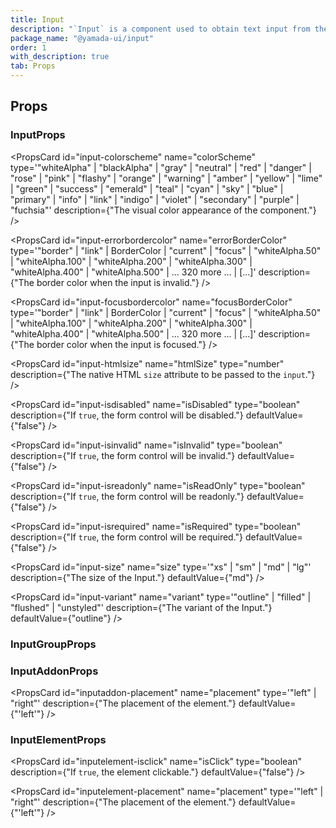 ```yaml
---
title: Input
description: "`Input` is a component used to obtain text input from the user."
package_name: "@yamada-ui/input"
order: 1
with_description: true
tab: Props
---
```


## Props

### InputProps

<PropsCard id="input-_accept" name="_accept" type="CSSUIObject" />

<PropsCard id="input-_active" name="_active" type="CSSUIObject" />

<PropsCard id="input-_after" name="_after" type="CSSUIObject" />

<PropsCard id="input-_anylink" name="_anyLink" type="CSSUIObject" />

<PropsCard id="input-_autofill" name="_autofill" type="CSSUIObject" />

<PropsCard id="input-_backdrop" name="_backdrop" type="CSSUIObject" />

<PropsCard id="input-_before" name="_before" type="CSSUIObject" />

<PropsCard id="input-_between" name="_between" type="CSSUIObject" />

<PropsCard id="input-_blank" name="_blank" type="CSSUIObject" />

<PropsCard id="input-_checked" name="_checked" type="CSSUIObject" />

<PropsCard id="input-_cue" name="_cue" type="CSSUIObject" />

<PropsCard id="input-_cueregion" name="_cueRegion" type="CSSUIObject" />

<PropsCard id="input-_dark" name="_dark" type="CSSUIObject" />

<PropsCard id="input-_default" name="_default" type="CSSUIObject" />

<PropsCard id="input-_disabled" name="_disabled" type="CSSUIObject" />

<PropsCard id="input-_empty" name="_empty" type="CSSUIObject" />

<PropsCard id="input-_enabled" name="_enabled" type="CSSUIObject" />

<PropsCard id="input-_end" name="_end" type="CSSUIObject" />

<PropsCard id="input-_even" name="_even" type="CSSUIObject" />

<PropsCard id="input-_expanded" name="_expanded" type="CSSUIObject" />

<PropsCard id="input-_fileselector" name="_fileSelector" type="CSSUIObject" />

<PropsCard id="input-_filled" name="_filled" type="CSSUIObject" />

<PropsCard id="input-_first" name="_first" type="CSSUIObject" />

<PropsCard id="input-_firstletter" name="_firstLetter" type="CSSUIObject" />

<PropsCard id="input-_firstline" name="_firstLine" type="CSSUIObject" />

<PropsCard id="input-_focus" name="_focus" type="CSSUIObject" />

<PropsCard id="input-_focusvisible" name="_focusVisible" type="CSSUIObject" />

<PropsCard id="input-_focuswithin" name="_focusWithin" type="CSSUIObject" />

<PropsCard id="input-_fullscreen" name="_fullScreen" type="CSSUIObject" />

<PropsCard id="input-_grabbed" name="_grabbed" type="CSSUIObject" />

<PropsCard id="input-_groupaccept" name="_groupAccept" type="CSSUIObject" />

<PropsCard id="input-_groupactive" name="_groupActive" type="CSSUIObject" />

<PropsCard id="input-_groupblank" name="_groupBlank" type="CSSUIObject" />

<PropsCard id="input-_groupchecked" name="_groupChecked" type="CSSUIObject" />

<PropsCard id="input-_groupdisabled" name="_groupDisabled" type="CSSUIObject" />

<PropsCard id="input-_groupenabled" name="_groupEnabled" type="CSSUIObject" />

<PropsCard id="input-_groupexpanded" name="_groupExpanded" type="CSSUIObject" />

<PropsCard id="input-_groupfocus" name="_groupFocus" type="CSSUIObject" />

<PropsCard
  id="input-_groupfocusvisible"
  name="_groupFocusVisible"
  type="CSSUIObject"
/>

<PropsCard
  id="input-_groupfocuswithin"
  name="_groupFocusWithin"
  type="CSSUIObject"
/>

<PropsCard id="input-_groupgrabbed" name="_groupGrabbed" type="CSSUIObject" />

<PropsCard
  id="input-_grouphorizontal"
  name="_groupHorizontal"
  type="CSSUIObject"
/>

<PropsCard id="input-_grouphover" name="_groupHover" type="CSSUIObject" />

<PropsCard id="input-_groupidle" name="_groupIdle" type="CSSUIObject" />

<PropsCard id="input-_groupinvalid" name="_groupInvalid" type="CSSUIObject" />

<PropsCard id="input-_grouploaded" name="_groupLoaded" type="CSSUIObject" />

<PropsCard id="input-_grouploading" name="_groupLoading" type="CSSUIObject" />

<PropsCard id="input-_groupoptional" name="_groupOptional" type="CSSUIObject" />

<PropsCard
  id="input-_groupplaceholdershown"
  name="_groupPlaceholderShown"
  type="CSSUIObject"
/>

<PropsCard id="input-_grouppressed" name="_groupPressed" type="CSSUIObject" />

<PropsCard id="input-_groupreadonly" name="_groupReadOnly" type="CSSUIObject" />

<PropsCard
  id="input-_groupreadwrite"
  name="_groupReadWrite"
  type="CSSUIObject"
/>

<PropsCard id="input-_groupreject" name="_groupReject" type="CSSUIObject" />

<PropsCard id="input-_grouprequired" name="_groupRequired" type="CSSUIObject" />

<PropsCard id="input-_groupselected" name="_groupSelected" type="CSSUIObject" />

<PropsCard
  id="input-_groupuserinvalid"
  name="_groupUserInvalid"
  type="CSSUIObject"
/>

<PropsCard id="input-_groupvalid" name="_groupValid" type="CSSUIObject" />

<PropsCard id="input-_groupvertical" name="_groupVertical" type="CSSUIObject" />

<PropsCard id="input-_hidden" name="_hidden" type="CSSUIObject" />

<PropsCard id="input-_holiday" name="_holiday" type="CSSUIObject" />

<PropsCard id="input-_horizontal" name="_horizontal" type="CSSUIObject" />

<PropsCard id="input-_hover" name="_hover" type="CSSUIObject" />

<PropsCard id="input-_idle" name="_idle" type="CSSUIObject" />

<PropsCard id="input-_indeterminate" name="_indeterminate" type="CSSUIObject" />

<PropsCard id="input-_inrange" name="_inRange" type="CSSUIObject" />

<PropsCard id="input-_invalid" name="_invalid" type="CSSUIObject" />

<PropsCard id="input-_last" name="_last" type="CSSUIObject" />

<PropsCard id="input-_light" name="_light" type="CSSUIObject" />

<PropsCard id="input-_link" name="_link" type="CSSUIObject" />

<PropsCard id="input-_loaded" name="_loaded" type="CSSUIObject" />

<PropsCard id="input-_loading" name="_loading" type="CSSUIObject" />

<PropsCard id="input-_marker" name="_marker" type="CSSUIObject" />

<PropsCard id="input-_mediadark" name="_mediaDark" type="CSSUIObject" />

<PropsCard id="input-_medialight" name="_mediaLight" type="CSSUIObject" />

<PropsCard
  id="input-_mediareducemotion"
  name="_mediaReduceMotion"
  type="CSSUIObject"
/>

<PropsCard id="input-_modal" name="_modal" type="CSSUIObject" />

<PropsCard id="input-_nativeactive" name="_nativeActive" type="CSSUIObject" />

<PropsCard id="input-_nativechecked" name="_nativeChecked" type="CSSUIObject" />

<PropsCard
  id="input-_nativedisabled"
  name="_nativeDisabled"
  type="CSSUIObject"
/>

<PropsCard id="input-_nativefocus" name="_nativeFocus" type="CSSUIObject" />

<PropsCard
  id="input-_nativefocusvisible"
  name="_nativeFocusVisible"
  type="CSSUIObject"
/>

<PropsCard
  id="input-_nativefocuswithin"
  name="_nativeFocusWithin"
  type="CSSUIObject"
/>

<PropsCard id="input-_nativehidden" name="_nativeHidden" type="CSSUIObject" />

<PropsCard id="input-_nativehover" name="_nativeHover" type="CSSUIObject" />

<PropsCard
  id="input-_nativereadonly"
  name="_nativeReadOnly"
  type="CSSUIObject"
/>

<PropsCard id="input-_nativetarget" name="_nativeTarget" type="CSSUIObject" />

<PropsCard id="input-_nativevalid" name="_nativeValid" type="CSSUIObject" />

<PropsCard id="input-_notfirst" name="_notFirst" type="CSSUIObject" />

<PropsCard id="input-_notlast" name="_notLast" type="CSSUIObject" />

<PropsCard id="input-_nottarget" name="_notTarget" type="CSSUIObject" />

<PropsCard id="input-_odd" name="_odd" type="CSSUIObject" />

<PropsCard id="input-_only" name="_only" type="CSSUIObject" />

<PropsCard id="input-_optional" name="_optional" type="CSSUIObject" />

<PropsCard id="input-_outrange" name="_outRange" type="CSSUIObject" />

<PropsCard id="input-_outside" name="_outside" type="CSSUIObject" />

<PropsCard id="input-_paused" name="_paused" type="CSSUIObject" />

<PropsCard id="input-_peeraccept" name="_peerAccept" type="CSSUIObject" />

<PropsCard id="input-_peeractive" name="_peerActive" type="CSSUIObject" />

<PropsCard id="input-_peerblank" name="_peerBlank" type="CSSUIObject" />

<PropsCard id="input-_peerchecked" name="_peerChecked" type="CSSUIObject" />

<PropsCard id="input-_peerdisabled" name="_peerDisabled" type="CSSUIObject" />

<PropsCard id="input-_peerenabled" name="_peerEnabled" type="CSSUIObject" />

<PropsCard id="input-_peerexpanded" name="_peerExpanded" type="CSSUIObject" />

<PropsCard id="input-_peerfocus" name="_peerFocus" type="CSSUIObject" />

<PropsCard
  id="input-_peerfocusvisible"
  name="_peerFocusVisible"
  type="CSSUIObject"
/>

<PropsCard
  id="input-_peerfocuswithin"
  name="_peerFocusWithin"
  type="CSSUIObject"
/>

<PropsCard id="input-_peergrabbed" name="_peerGrabbed" type="CSSUIObject" />

<PropsCard
  id="input-_peerhorizontal"
  name="_peerHorizontal"
  type="CSSUIObject"
/>

<PropsCard id="input-_peerhover" name="_peerHover" type="CSSUIObject" />

<PropsCard id="input-_peeridle" name="_peerIdle" type="CSSUIObject" />

<PropsCard id="input-_peerinvalid" name="_peerInvalid" type="CSSUIObject" />

<PropsCard id="input-_peerloaded" name="_peerLoaded" type="CSSUIObject" />

<PropsCard id="input-_peerloading" name="_peerLoading" type="CSSUIObject" />

<PropsCard id="input-_peeroptional" name="_peerOptional" type="CSSUIObject" />

<PropsCard
  id="input-_peerplaceholdershown"
  name="_peerPlaceholderShown"
  type="CSSUIObject"
/>

<PropsCard id="input-_peerpressed" name="_peerPressed" type="CSSUIObject" />

<PropsCard id="input-_peerreadonly" name="_peerReadOnly" type="CSSUIObject" />

<PropsCard id="input-_peerreadwrite" name="_peerReadWrite" type="CSSUIObject" />

<PropsCard id="input-_peerreject" name="_peerReject" type="CSSUIObject" />

<PropsCard id="input-_peerrequired" name="_peerRequired" type="CSSUIObject" />

<PropsCard id="input-_peerselected" name="_peerSelected" type="CSSUIObject" />

<PropsCard
  id="input-_peeruserinvalid"
  name="_peerUserInvalid"
  type="CSSUIObject"
/>

<PropsCard id="input-_peervalid" name="_peerValid" type="CSSUIObject" />

<PropsCard id="input-_peervertical" name="_peerVertical" type="CSSUIObject" />

<PropsCard id="input-_picture" name="_picture" type="CSSUIObject" />

<PropsCard id="input-_placeholder" name="_placeholder" type="CSSUIObject" />

<PropsCard
  id="input-_placeholdershown"
  name="_placeholderShown"
  type="CSSUIObject"
/>

<PropsCard id="input-_playing" name="_playing" type="CSSUIObject" />

<PropsCard id="input-_pressed" name="_pressed" type="CSSUIObject" />

<PropsCard id="input-_print" name="_print" type="CSSUIObject" />

<PropsCard id="input-_readonly" name="_readOnly" type="CSSUIObject" />

<PropsCard id="input-_readwrite" name="_readWrite" type="CSSUIObject" />

<PropsCard id="input-_reject" name="_reject" type="CSSUIObject" />

<PropsCard id="input-_required" name="_required" type="CSSUIObject" />

<PropsCard id="input-_ripple" name="_ripple" type="CSSUIObject" />

<PropsCard id="input-_scrollbar" name="_scrollbar" type="CSSUIObject" />

<PropsCard
  id="input-_scrollbarbutton"
  name="_scrollbarButton"
  type="CSSUIObject"
/>

<PropsCard
  id="input-_scrollbarcorner"
  name="_scrollbarCorner"
  type="CSSUIObject"
/>

<PropsCard
  id="input-_scrollbarthumb"
  name="_scrollbarThumb"
  type="CSSUIObject"
/>

<PropsCard
  id="input-_scrollbartrack"
  name="_scrollbarTrack"
  type="CSSUIObject"
/>

<PropsCard
  id="input-_scrollbartrackpiece"
  name="_scrollbarTrackPiece"
  type="CSSUIObject"
/>

<PropsCard id="input-_selected" name="_selected" type="CSSUIObject" />

<PropsCard id="input-_selection" name="_selection" type="CSSUIObject" />

<PropsCard id="input-_start" name="_start" type="CSSUIObject" />

<PropsCard id="input-_target" name="_target" type="CSSUIObject" />

<PropsCard id="input-_today" name="_today" type="CSSUIObject" />

<PropsCard id="input-_userinvalid" name="_userInvalid" type="CSSUIObject" />

<PropsCard id="input-_valid" name="_valid" type="CSSUIObject" />

<PropsCard id="input-_vertical" name="_vertical" type="CSSUIObject" />

<PropsCard id="input-_visited" name="_visited" type="CSSUIObject" />

<PropsCard id="input-_weekend" name="_weekend" type="CSSUIObject" />

<PropsCard
  id="input-colorscheme"
  name="colorScheme"
  type='"whiteAlpha" | "blackAlpha" | "gray" | "neutral" | "red" | "danger" | "rose" | "pink" | "flashy" | "orange" | "warning" | "amber" | "yellow" | "lime" | "green" | "success" | "emerald" | "teal" | "cyan" | "sky" | "blue" | "primary" | "info" | "link" | "indigo" | "violet" | "secondary" | "purple" | "fuchsia"'
  description={"The visual color appearance of the component."}
/>

<PropsCard
  id="input-errorbordercolor"
  name="errorBorderColor"
  type='"border" | "link" | BorderColor | "current" | "focus" | "whiteAlpha.50" | "whiteAlpha.100" | "whiteAlpha.200" | "whiteAlpha.300" | "whiteAlpha.400" | "whiteAlpha.500" | ... 320 more ... | [...]'
  description={"The border color when the input is invalid."}
/>

<PropsCard
  id="input-focusbordercolor"
  name="focusBorderColor"
  type='"border" | "link" | BorderColor | "current" | "focus" | "whiteAlpha.50" | "whiteAlpha.100" | "whiteAlpha.200" | "whiteAlpha.300" | "whiteAlpha.400" | "whiteAlpha.500" | ... 320 more ... | [...]'
  description={"The border color when the input is focused."}
/>

<PropsCard
  id="input-htmlsize"
  name="htmlSize"
  type="number"
  description={"The native HTML `size` attribute to be passed to the `input`."}
/>

<PropsCard
  id="input-isdisabled"
  name="isDisabled"
  type="boolean"
  description={"If `true`, the form control will be disabled."}
  defaultValue={"false"}
/>

<PropsCard
  id="input-isinvalid"
  name="isInvalid"
  type="boolean"
  description={"If `true`, the form control will be invalid."}
  defaultValue={"false"}
/>

<PropsCard
  id="input-isreadonly"
  name="isReadOnly"
  type="boolean"
  description={"If `true`, the form control will be readonly."}
  defaultValue={"false"}
/>

<PropsCard
  id="input-isrequired"
  name="isRequired"
  type="boolean"
  description={"If `true`, the form control will be required."}
  defaultValue={"false"}
/>

<PropsCard
  id="input-size"
  name="size"
  type='"xs" | "sm" | "md" | "lg"'
  description={"The size of the Input."}
  defaultValue={"md"}
/>

<PropsCard
  id="input-variant"
  name="variant"
  type='"outline" | "filled" | "flushed" | "unstyled"'
  description={"The variant of the Input."}
  defaultValue={"outline"}
/>

### InputGroupProps

<PropsCard id="inputgroup-_accept" name="_accept" type="CSSUIObject" />

<PropsCard id="inputgroup-_active" name="_active" type="CSSUIObject" />

<PropsCard id="inputgroup-_after" name="_after" type="CSSUIObject" />

<PropsCard id="inputgroup-_anylink" name="_anyLink" type="CSSUIObject" />

<PropsCard id="inputgroup-_autofill" name="_autofill" type="CSSUIObject" />

<PropsCard id="inputgroup-_backdrop" name="_backdrop" type="CSSUIObject" />

<PropsCard id="inputgroup-_before" name="_before" type="CSSUIObject" />

<PropsCard id="inputgroup-_between" name="_between" type="CSSUIObject" />

<PropsCard id="inputgroup-_blank" name="_blank" type="CSSUIObject" />

<PropsCard id="inputgroup-_checked" name="_checked" type="CSSUIObject" />

<PropsCard id="inputgroup-_cue" name="_cue" type="CSSUIObject" />

<PropsCard id="inputgroup-_cueregion" name="_cueRegion" type="CSSUIObject" />

<PropsCard id="inputgroup-_dark" name="_dark" type="CSSUIObject" />

<PropsCard id="inputgroup-_default" name="_default" type="CSSUIObject" />

<PropsCard id="inputgroup-_disabled" name="_disabled" type="CSSUIObject" />

<PropsCard id="inputgroup-_empty" name="_empty" type="CSSUIObject" />

<PropsCard id="inputgroup-_enabled" name="_enabled" type="CSSUIObject" />

<PropsCard id="inputgroup-_end" name="_end" type="CSSUIObject" />

<PropsCard id="inputgroup-_even" name="_even" type="CSSUIObject" />

<PropsCard id="inputgroup-_expanded" name="_expanded" type="CSSUIObject" />

<PropsCard
  id="inputgroup-_fileselector"
  name="_fileSelector"
  type="CSSUIObject"
/>

<PropsCard id="inputgroup-_filled" name="_filled" type="CSSUIObject" />

<PropsCard id="inputgroup-_first" name="_first" type="CSSUIObject" />

<PropsCard
  id="inputgroup-_firstletter"
  name="_firstLetter"
  type="CSSUIObject"
/>

<PropsCard id="inputgroup-_firstline" name="_firstLine" type="CSSUIObject" />

<PropsCard id="inputgroup-_focus" name="_focus" type="CSSUIObject" />

<PropsCard
  id="inputgroup-_focusvisible"
  name="_focusVisible"
  type="CSSUIObject"
/>

<PropsCard
  id="inputgroup-_focuswithin"
  name="_focusWithin"
  type="CSSUIObject"
/>

<PropsCard id="inputgroup-_fullscreen" name="_fullScreen" type="CSSUIObject" />

<PropsCard id="inputgroup-_grabbed" name="_grabbed" type="CSSUIObject" />

<PropsCard
  id="inputgroup-_groupaccept"
  name="_groupAccept"
  type="CSSUIObject"
/>

<PropsCard
  id="inputgroup-_groupactive"
  name="_groupActive"
  type="CSSUIObject"
/>

<PropsCard id="inputgroup-_groupblank" name="_groupBlank" type="CSSUIObject" />

<PropsCard
  id="inputgroup-_groupchecked"
  name="_groupChecked"
  type="CSSUIObject"
/>

<PropsCard
  id="inputgroup-_groupdisabled"
  name="_groupDisabled"
  type="CSSUIObject"
/>

<PropsCard
  id="inputgroup-_groupenabled"
  name="_groupEnabled"
  type="CSSUIObject"
/>

<PropsCard
  id="inputgroup-_groupexpanded"
  name="_groupExpanded"
  type="CSSUIObject"
/>

<PropsCard id="inputgroup-_groupfocus" name="_groupFocus" type="CSSUIObject" />

<PropsCard
  id="inputgroup-_groupfocusvisible"
  name="_groupFocusVisible"
  type="CSSUIObject"
/>

<PropsCard
  id="inputgroup-_groupfocuswithin"
  name="_groupFocusWithin"
  type="CSSUIObject"
/>

<PropsCard
  id="inputgroup-_groupgrabbed"
  name="_groupGrabbed"
  type="CSSUIObject"
/>

<PropsCard
  id="inputgroup-_grouphorizontal"
  name="_groupHorizontal"
  type="CSSUIObject"
/>

<PropsCard id="inputgroup-_grouphover" name="_groupHover" type="CSSUIObject" />

<PropsCard id="inputgroup-_groupidle" name="_groupIdle" type="CSSUIObject" />

<PropsCard
  id="inputgroup-_groupinvalid"
  name="_groupInvalid"
  type="CSSUIObject"
/>

<PropsCard
  id="inputgroup-_grouploaded"
  name="_groupLoaded"
  type="CSSUIObject"
/>

<PropsCard
  id="inputgroup-_grouploading"
  name="_groupLoading"
  type="CSSUIObject"
/>

<PropsCard
  id="inputgroup-_groupoptional"
  name="_groupOptional"
  type="CSSUIObject"
/>

<PropsCard
  id="inputgroup-_groupplaceholdershown"
  name="_groupPlaceholderShown"
  type="CSSUIObject"
/>

<PropsCard
  id="inputgroup-_grouppressed"
  name="_groupPressed"
  type="CSSUIObject"
/>

<PropsCard
  id="inputgroup-_groupreadonly"
  name="_groupReadOnly"
  type="CSSUIObject"
/>

<PropsCard
  id="inputgroup-_groupreadwrite"
  name="_groupReadWrite"
  type="CSSUIObject"
/>

<PropsCard
  id="inputgroup-_groupreject"
  name="_groupReject"
  type="CSSUIObject"
/>

<PropsCard
  id="inputgroup-_grouprequired"
  name="_groupRequired"
  type="CSSUIObject"
/>

<PropsCard
  id="inputgroup-_groupselected"
  name="_groupSelected"
  type="CSSUIObject"
/>

<PropsCard
  id="inputgroup-_groupuserinvalid"
  name="_groupUserInvalid"
  type="CSSUIObject"
/>

<PropsCard id="inputgroup-_groupvalid" name="_groupValid" type="CSSUIObject" />

<PropsCard
  id="inputgroup-_groupvertical"
  name="_groupVertical"
  type="CSSUIObject"
/>

<PropsCard id="inputgroup-_hidden" name="_hidden" type="CSSUIObject" />

<PropsCard id="inputgroup-_holiday" name="_holiday" type="CSSUIObject" />

<PropsCard id="inputgroup-_horizontal" name="_horizontal" type="CSSUIObject" />

<PropsCard id="inputgroup-_hover" name="_hover" type="CSSUIObject" />

<PropsCard id="inputgroup-_idle" name="_idle" type="CSSUIObject" />

<PropsCard
  id="inputgroup-_indeterminate"
  name="_indeterminate"
  type="CSSUIObject"
/>

<PropsCard id="inputgroup-_inrange" name="_inRange" type="CSSUIObject" />

<PropsCard id="inputgroup-_invalid" name="_invalid" type="CSSUIObject" />

<PropsCard id="inputgroup-_last" name="_last" type="CSSUIObject" />

<PropsCard id="inputgroup-_light" name="_light" type="CSSUIObject" />

<PropsCard id="inputgroup-_link" name="_link" type="CSSUIObject" />

<PropsCard id="inputgroup-_loaded" name="_loaded" type="CSSUIObject" />

<PropsCard id="inputgroup-_loading" name="_loading" type="CSSUIObject" />

<PropsCard id="inputgroup-_marker" name="_marker" type="CSSUIObject" />

<PropsCard id="inputgroup-_mediadark" name="_mediaDark" type="CSSUIObject" />

<PropsCard id="inputgroup-_medialight" name="_mediaLight" type="CSSUIObject" />

<PropsCard
  id="inputgroup-_mediareducemotion"
  name="_mediaReduceMotion"
  type="CSSUIObject"
/>

<PropsCard id="inputgroup-_modal" name="_modal" type="CSSUIObject" />

<PropsCard
  id="inputgroup-_nativeactive"
  name="_nativeActive"
  type="CSSUIObject"
/>

<PropsCard
  id="inputgroup-_nativechecked"
  name="_nativeChecked"
  type="CSSUIObject"
/>

<PropsCard
  id="inputgroup-_nativedisabled"
  name="_nativeDisabled"
  type="CSSUIObject"
/>

<PropsCard
  id="inputgroup-_nativefocus"
  name="_nativeFocus"
  type="CSSUIObject"
/>

<PropsCard
  id="inputgroup-_nativefocusvisible"
  name="_nativeFocusVisible"
  type="CSSUIObject"
/>

<PropsCard
  id="inputgroup-_nativefocuswithin"
  name="_nativeFocusWithin"
  type="CSSUIObject"
/>

<PropsCard
  id="inputgroup-_nativehidden"
  name="_nativeHidden"
  type="CSSUIObject"
/>

<PropsCard
  id="inputgroup-_nativehover"
  name="_nativeHover"
  type="CSSUIObject"
/>

<PropsCard
  id="inputgroup-_nativereadonly"
  name="_nativeReadOnly"
  type="CSSUIObject"
/>

<PropsCard
  id="inputgroup-_nativetarget"
  name="_nativeTarget"
  type="CSSUIObject"
/>

<PropsCard
  id="inputgroup-_nativevalid"
  name="_nativeValid"
  type="CSSUIObject"
/>

<PropsCard id="inputgroup-_notfirst" name="_notFirst" type="CSSUIObject" />

<PropsCard id="inputgroup-_notlast" name="_notLast" type="CSSUIObject" />

<PropsCard id="inputgroup-_nottarget" name="_notTarget" type="CSSUIObject" />

<PropsCard id="inputgroup-_odd" name="_odd" type="CSSUIObject" />

<PropsCard id="inputgroup-_only" name="_only" type="CSSUIObject" />

<PropsCard id="inputgroup-_optional" name="_optional" type="CSSUIObject" />

<PropsCard id="inputgroup-_outrange" name="_outRange" type="CSSUIObject" />

<PropsCard id="inputgroup-_outside" name="_outside" type="CSSUIObject" />

<PropsCard id="inputgroup-_paused" name="_paused" type="CSSUIObject" />

<PropsCard id="inputgroup-_peeraccept" name="_peerAccept" type="CSSUIObject" />

<PropsCard id="inputgroup-_peeractive" name="_peerActive" type="CSSUIObject" />

<PropsCard id="inputgroup-_peerblank" name="_peerBlank" type="CSSUIObject" />

<PropsCard
  id="inputgroup-_peerchecked"
  name="_peerChecked"
  type="CSSUIObject"
/>

<PropsCard
  id="inputgroup-_peerdisabled"
  name="_peerDisabled"
  type="CSSUIObject"
/>

<PropsCard
  id="inputgroup-_peerenabled"
  name="_peerEnabled"
  type="CSSUIObject"
/>

<PropsCard
  id="inputgroup-_peerexpanded"
  name="_peerExpanded"
  type="CSSUIObject"
/>

<PropsCard id="inputgroup-_peerfocus" name="_peerFocus" type="CSSUIObject" />

<PropsCard
  id="inputgroup-_peerfocusvisible"
  name="_peerFocusVisible"
  type="CSSUIObject"
/>

<PropsCard
  id="inputgroup-_peerfocuswithin"
  name="_peerFocusWithin"
  type="CSSUIObject"
/>

<PropsCard
  id="inputgroup-_peergrabbed"
  name="_peerGrabbed"
  type="CSSUIObject"
/>

<PropsCard
  id="inputgroup-_peerhorizontal"
  name="_peerHorizontal"
  type="CSSUIObject"
/>

<PropsCard id="inputgroup-_peerhover" name="_peerHover" type="CSSUIObject" />

<PropsCard id="inputgroup-_peeridle" name="_peerIdle" type="CSSUIObject" />

<PropsCard
  id="inputgroup-_peerinvalid"
  name="_peerInvalid"
  type="CSSUIObject"
/>

<PropsCard id="inputgroup-_peerloaded" name="_peerLoaded" type="CSSUIObject" />

<PropsCard
  id="inputgroup-_peerloading"
  name="_peerLoading"
  type="CSSUIObject"
/>

<PropsCard
  id="inputgroup-_peeroptional"
  name="_peerOptional"
  type="CSSUIObject"
/>

<PropsCard
  id="inputgroup-_peerplaceholdershown"
  name="_peerPlaceholderShown"
  type="CSSUIObject"
/>

<PropsCard
  id="inputgroup-_peerpressed"
  name="_peerPressed"
  type="CSSUIObject"
/>

<PropsCard
  id="inputgroup-_peerreadonly"
  name="_peerReadOnly"
  type="CSSUIObject"
/>

<PropsCard
  id="inputgroup-_peerreadwrite"
  name="_peerReadWrite"
  type="CSSUIObject"
/>

<PropsCard id="inputgroup-_peerreject" name="_peerReject" type="CSSUIObject" />

<PropsCard
  id="inputgroup-_peerrequired"
  name="_peerRequired"
  type="CSSUIObject"
/>

<PropsCard
  id="inputgroup-_peerselected"
  name="_peerSelected"
  type="CSSUIObject"
/>

<PropsCard
  id="inputgroup-_peeruserinvalid"
  name="_peerUserInvalid"
  type="CSSUIObject"
/>

<PropsCard id="inputgroup-_peervalid" name="_peerValid" type="CSSUIObject" />

<PropsCard
  id="inputgroup-_peervertical"
  name="_peerVertical"
  type="CSSUIObject"
/>

<PropsCard id="inputgroup-_picture" name="_picture" type="CSSUIObject" />

<PropsCard
  id="inputgroup-_placeholder"
  name="_placeholder"
  type="CSSUIObject"
/>

<PropsCard
  id="inputgroup-_placeholdershown"
  name="_placeholderShown"
  type="CSSUIObject"
/>

<PropsCard id="inputgroup-_playing" name="_playing" type="CSSUIObject" />

<PropsCard id="inputgroup-_pressed" name="_pressed" type="CSSUIObject" />

<PropsCard id="inputgroup-_print" name="_print" type="CSSUIObject" />

<PropsCard id="inputgroup-_readonly" name="_readOnly" type="CSSUIObject" />

<PropsCard id="inputgroup-_readwrite" name="_readWrite" type="CSSUIObject" />

<PropsCard id="inputgroup-_reject" name="_reject" type="CSSUIObject" />

<PropsCard id="inputgroup-_required" name="_required" type="CSSUIObject" />

<PropsCard id="inputgroup-_ripple" name="_ripple" type="CSSUIObject" />

<PropsCard id="inputgroup-_scrollbar" name="_scrollbar" type="CSSUIObject" />

<PropsCard
  id="inputgroup-_scrollbarbutton"
  name="_scrollbarButton"
  type="CSSUIObject"
/>

<PropsCard
  id="inputgroup-_scrollbarcorner"
  name="_scrollbarCorner"
  type="CSSUIObject"
/>

<PropsCard
  id="inputgroup-_scrollbarthumb"
  name="_scrollbarThumb"
  type="CSSUIObject"
/>

<PropsCard
  id="inputgroup-_scrollbartrack"
  name="_scrollbarTrack"
  type="CSSUIObject"
/>

<PropsCard
  id="inputgroup-_scrollbartrackpiece"
  name="_scrollbarTrackPiece"
  type="CSSUIObject"
/>

<PropsCard id="inputgroup-_selected" name="_selected" type="CSSUIObject" />

<PropsCard id="inputgroup-_selection" name="_selection" type="CSSUIObject" />

<PropsCard id="inputgroup-_start" name="_start" type="CSSUIObject" />

<PropsCard id="inputgroup-_target" name="_target" type="CSSUIObject" />

<PropsCard id="inputgroup-_today" name="_today" type="CSSUIObject" />

<PropsCard
  id="inputgroup-_userinvalid"
  name="_userInvalid"
  type="CSSUIObject"
/>

<PropsCard id="inputgroup-_valid" name="_valid" type="CSSUIObject" />

<PropsCard id="inputgroup-_vertical" name="_vertical" type="CSSUIObject" />

<PropsCard id="inputgroup-_visited" name="_visited" type="CSSUIObject" />

<PropsCard id="inputgroup-_weekend" name="_weekend" type="CSSUIObject" />

### InputAddonProps

<PropsCard id="inputaddon-_accept" name="_accept" type="CSSUIObject" />

<PropsCard id="inputaddon-_active" name="_active" type="CSSUIObject" />

<PropsCard id="inputaddon-_after" name="_after" type="CSSUIObject" />

<PropsCard id="inputaddon-_anylink" name="_anyLink" type="CSSUIObject" />

<PropsCard id="inputaddon-_autofill" name="_autofill" type="CSSUIObject" />

<PropsCard id="inputaddon-_backdrop" name="_backdrop" type="CSSUIObject" />

<PropsCard id="inputaddon-_before" name="_before" type="CSSUIObject" />

<PropsCard id="inputaddon-_between" name="_between" type="CSSUIObject" />

<PropsCard id="inputaddon-_blank" name="_blank" type="CSSUIObject" />

<PropsCard id="inputaddon-_checked" name="_checked" type="CSSUIObject" />

<PropsCard id="inputaddon-_cue" name="_cue" type="CSSUIObject" />

<PropsCard id="inputaddon-_cueregion" name="_cueRegion" type="CSSUIObject" />

<PropsCard id="inputaddon-_dark" name="_dark" type="CSSUIObject" />

<PropsCard id="inputaddon-_default" name="_default" type="CSSUIObject" />

<PropsCard id="inputaddon-_disabled" name="_disabled" type="CSSUIObject" />

<PropsCard id="inputaddon-_empty" name="_empty" type="CSSUIObject" />

<PropsCard id="inputaddon-_enabled" name="_enabled" type="CSSUIObject" />

<PropsCard id="inputaddon-_end" name="_end" type="CSSUIObject" />

<PropsCard id="inputaddon-_even" name="_even" type="CSSUIObject" />

<PropsCard id="inputaddon-_expanded" name="_expanded" type="CSSUIObject" />

<PropsCard
  id="inputaddon-_fileselector"
  name="_fileSelector"
  type="CSSUIObject"
/>

<PropsCard id="inputaddon-_filled" name="_filled" type="CSSUIObject" />

<PropsCard id="inputaddon-_first" name="_first" type="CSSUIObject" />

<PropsCard
  id="inputaddon-_firstletter"
  name="_firstLetter"
  type="CSSUIObject"
/>

<PropsCard id="inputaddon-_firstline" name="_firstLine" type="CSSUIObject" />

<PropsCard id="inputaddon-_focus" name="_focus" type="CSSUIObject" />

<PropsCard
  id="inputaddon-_focusvisible"
  name="_focusVisible"
  type="CSSUIObject"
/>

<PropsCard
  id="inputaddon-_focuswithin"
  name="_focusWithin"
  type="CSSUIObject"
/>

<PropsCard id="inputaddon-_fullscreen" name="_fullScreen" type="CSSUIObject" />

<PropsCard id="inputaddon-_grabbed" name="_grabbed" type="CSSUIObject" />

<PropsCard
  id="inputaddon-_groupaccept"
  name="_groupAccept"
  type="CSSUIObject"
/>

<PropsCard
  id="inputaddon-_groupactive"
  name="_groupActive"
  type="CSSUIObject"
/>

<PropsCard id="inputaddon-_groupblank" name="_groupBlank" type="CSSUIObject" />

<PropsCard
  id="inputaddon-_groupchecked"
  name="_groupChecked"
  type="CSSUIObject"
/>

<PropsCard
  id="inputaddon-_groupdisabled"
  name="_groupDisabled"
  type="CSSUIObject"
/>

<PropsCard
  id="inputaddon-_groupenabled"
  name="_groupEnabled"
  type="CSSUIObject"
/>

<PropsCard
  id="inputaddon-_groupexpanded"
  name="_groupExpanded"
  type="CSSUIObject"
/>

<PropsCard id="inputaddon-_groupfocus" name="_groupFocus" type="CSSUIObject" />

<PropsCard
  id="inputaddon-_groupfocusvisible"
  name="_groupFocusVisible"
  type="CSSUIObject"
/>

<PropsCard
  id="inputaddon-_groupfocuswithin"
  name="_groupFocusWithin"
  type="CSSUIObject"
/>

<PropsCard
  id="inputaddon-_groupgrabbed"
  name="_groupGrabbed"
  type="CSSUIObject"
/>

<PropsCard
  id="inputaddon-_grouphorizontal"
  name="_groupHorizontal"
  type="CSSUIObject"
/>

<PropsCard id="inputaddon-_grouphover" name="_groupHover" type="CSSUIObject" />

<PropsCard id="inputaddon-_groupidle" name="_groupIdle" type="CSSUIObject" />

<PropsCard
  id="inputaddon-_groupinvalid"
  name="_groupInvalid"
  type="CSSUIObject"
/>

<PropsCard
  id="inputaddon-_grouploaded"
  name="_groupLoaded"
  type="CSSUIObject"
/>

<PropsCard
  id="inputaddon-_grouploading"
  name="_groupLoading"
  type="CSSUIObject"
/>

<PropsCard
  id="inputaddon-_groupoptional"
  name="_groupOptional"
  type="CSSUIObject"
/>

<PropsCard
  id="inputaddon-_groupplaceholdershown"
  name="_groupPlaceholderShown"
  type="CSSUIObject"
/>

<PropsCard
  id="inputaddon-_grouppressed"
  name="_groupPressed"
  type="CSSUIObject"
/>

<PropsCard
  id="inputaddon-_groupreadonly"
  name="_groupReadOnly"
  type="CSSUIObject"
/>

<PropsCard
  id="inputaddon-_groupreadwrite"
  name="_groupReadWrite"
  type="CSSUIObject"
/>

<PropsCard
  id="inputaddon-_groupreject"
  name="_groupReject"
  type="CSSUIObject"
/>

<PropsCard
  id="inputaddon-_grouprequired"
  name="_groupRequired"
  type="CSSUIObject"
/>

<PropsCard
  id="inputaddon-_groupselected"
  name="_groupSelected"
  type="CSSUIObject"
/>

<PropsCard
  id="inputaddon-_groupuserinvalid"
  name="_groupUserInvalid"
  type="CSSUIObject"
/>

<PropsCard id="inputaddon-_groupvalid" name="_groupValid" type="CSSUIObject" />

<PropsCard
  id="inputaddon-_groupvertical"
  name="_groupVertical"
  type="CSSUIObject"
/>

<PropsCard id="inputaddon-_hidden" name="_hidden" type="CSSUIObject" />

<PropsCard id="inputaddon-_holiday" name="_holiday" type="CSSUIObject" />

<PropsCard id="inputaddon-_horizontal" name="_horizontal" type="CSSUIObject" />

<PropsCard id="inputaddon-_hover" name="_hover" type="CSSUIObject" />

<PropsCard id="inputaddon-_idle" name="_idle" type="CSSUIObject" />

<PropsCard
  id="inputaddon-_indeterminate"
  name="_indeterminate"
  type="CSSUIObject"
/>

<PropsCard id="inputaddon-_inrange" name="_inRange" type="CSSUIObject" />

<PropsCard id="inputaddon-_invalid" name="_invalid" type="CSSUIObject" />

<PropsCard id="inputaddon-_last" name="_last" type="CSSUIObject" />

<PropsCard id="inputaddon-_light" name="_light" type="CSSUIObject" />

<PropsCard id="inputaddon-_link" name="_link" type="CSSUIObject" />

<PropsCard id="inputaddon-_loaded" name="_loaded" type="CSSUIObject" />

<PropsCard id="inputaddon-_loading" name="_loading" type="CSSUIObject" />

<PropsCard id="inputaddon-_marker" name="_marker" type="CSSUIObject" />

<PropsCard id="inputaddon-_mediadark" name="_mediaDark" type="CSSUIObject" />

<PropsCard id="inputaddon-_medialight" name="_mediaLight" type="CSSUIObject" />

<PropsCard
  id="inputaddon-_mediareducemotion"
  name="_mediaReduceMotion"
  type="CSSUIObject"
/>

<PropsCard id="inputaddon-_modal" name="_modal" type="CSSUIObject" />

<PropsCard
  id="inputaddon-_nativeactive"
  name="_nativeActive"
  type="CSSUIObject"
/>

<PropsCard
  id="inputaddon-_nativechecked"
  name="_nativeChecked"
  type="CSSUIObject"
/>

<PropsCard
  id="inputaddon-_nativedisabled"
  name="_nativeDisabled"
  type="CSSUIObject"
/>

<PropsCard
  id="inputaddon-_nativefocus"
  name="_nativeFocus"
  type="CSSUIObject"
/>

<PropsCard
  id="inputaddon-_nativefocusvisible"
  name="_nativeFocusVisible"
  type="CSSUIObject"
/>

<PropsCard
  id="inputaddon-_nativefocuswithin"
  name="_nativeFocusWithin"
  type="CSSUIObject"
/>

<PropsCard
  id="inputaddon-_nativehidden"
  name="_nativeHidden"
  type="CSSUIObject"
/>

<PropsCard
  id="inputaddon-_nativehover"
  name="_nativeHover"
  type="CSSUIObject"
/>

<PropsCard
  id="inputaddon-_nativereadonly"
  name="_nativeReadOnly"
  type="CSSUIObject"
/>

<PropsCard
  id="inputaddon-_nativetarget"
  name="_nativeTarget"
  type="CSSUIObject"
/>

<PropsCard
  id="inputaddon-_nativevalid"
  name="_nativeValid"
  type="CSSUIObject"
/>

<PropsCard id="inputaddon-_notfirst" name="_notFirst" type="CSSUIObject" />

<PropsCard id="inputaddon-_notlast" name="_notLast" type="CSSUIObject" />

<PropsCard id="inputaddon-_nottarget" name="_notTarget" type="CSSUIObject" />

<PropsCard id="inputaddon-_odd" name="_odd" type="CSSUIObject" />

<PropsCard id="inputaddon-_only" name="_only" type="CSSUIObject" />

<PropsCard id="inputaddon-_optional" name="_optional" type="CSSUIObject" />

<PropsCard id="inputaddon-_outrange" name="_outRange" type="CSSUIObject" />

<PropsCard id="inputaddon-_outside" name="_outside" type="CSSUIObject" />

<PropsCard id="inputaddon-_paused" name="_paused" type="CSSUIObject" />

<PropsCard id="inputaddon-_peeraccept" name="_peerAccept" type="CSSUIObject" />

<PropsCard id="inputaddon-_peeractive" name="_peerActive" type="CSSUIObject" />

<PropsCard id="inputaddon-_peerblank" name="_peerBlank" type="CSSUIObject" />

<PropsCard
  id="inputaddon-_peerchecked"
  name="_peerChecked"
  type="CSSUIObject"
/>

<PropsCard
  id="inputaddon-_peerdisabled"
  name="_peerDisabled"
  type="CSSUIObject"
/>

<PropsCard
  id="inputaddon-_peerenabled"
  name="_peerEnabled"
  type="CSSUIObject"
/>

<PropsCard
  id="inputaddon-_peerexpanded"
  name="_peerExpanded"
  type="CSSUIObject"
/>

<PropsCard id="inputaddon-_peerfocus" name="_peerFocus" type="CSSUIObject" />

<PropsCard
  id="inputaddon-_peerfocusvisible"
  name="_peerFocusVisible"
  type="CSSUIObject"
/>

<PropsCard
  id="inputaddon-_peerfocuswithin"
  name="_peerFocusWithin"
  type="CSSUIObject"
/>

<PropsCard
  id="inputaddon-_peergrabbed"
  name="_peerGrabbed"
  type="CSSUIObject"
/>

<PropsCard
  id="inputaddon-_peerhorizontal"
  name="_peerHorizontal"
  type="CSSUIObject"
/>

<PropsCard id="inputaddon-_peerhover" name="_peerHover" type="CSSUIObject" />

<PropsCard id="inputaddon-_peeridle" name="_peerIdle" type="CSSUIObject" />

<PropsCard
  id="inputaddon-_peerinvalid"
  name="_peerInvalid"
  type="CSSUIObject"
/>

<PropsCard id="inputaddon-_peerloaded" name="_peerLoaded" type="CSSUIObject" />

<PropsCard
  id="inputaddon-_peerloading"
  name="_peerLoading"
  type="CSSUIObject"
/>

<PropsCard
  id="inputaddon-_peeroptional"
  name="_peerOptional"
  type="CSSUIObject"
/>

<PropsCard
  id="inputaddon-_peerplaceholdershown"
  name="_peerPlaceholderShown"
  type="CSSUIObject"
/>

<PropsCard
  id="inputaddon-_peerpressed"
  name="_peerPressed"
  type="CSSUIObject"
/>

<PropsCard
  id="inputaddon-_peerreadonly"
  name="_peerReadOnly"
  type="CSSUIObject"
/>

<PropsCard
  id="inputaddon-_peerreadwrite"
  name="_peerReadWrite"
  type="CSSUIObject"
/>

<PropsCard id="inputaddon-_peerreject" name="_peerReject" type="CSSUIObject" />

<PropsCard
  id="inputaddon-_peerrequired"
  name="_peerRequired"
  type="CSSUIObject"
/>

<PropsCard
  id="inputaddon-_peerselected"
  name="_peerSelected"
  type="CSSUIObject"
/>

<PropsCard
  id="inputaddon-_peeruserinvalid"
  name="_peerUserInvalid"
  type="CSSUIObject"
/>

<PropsCard id="inputaddon-_peervalid" name="_peerValid" type="CSSUIObject" />

<PropsCard
  id="inputaddon-_peervertical"
  name="_peerVertical"
  type="CSSUIObject"
/>

<PropsCard id="inputaddon-_picture" name="_picture" type="CSSUIObject" />

<PropsCard
  id="inputaddon-_placeholder"
  name="_placeholder"
  type="CSSUIObject"
/>

<PropsCard
  id="inputaddon-_placeholdershown"
  name="_placeholderShown"
  type="CSSUIObject"
/>

<PropsCard id="inputaddon-_playing" name="_playing" type="CSSUIObject" />

<PropsCard id="inputaddon-_pressed" name="_pressed" type="CSSUIObject" />

<PropsCard id="inputaddon-_print" name="_print" type="CSSUIObject" />

<PropsCard id="inputaddon-_readonly" name="_readOnly" type="CSSUIObject" />

<PropsCard id="inputaddon-_readwrite" name="_readWrite" type="CSSUIObject" />

<PropsCard id="inputaddon-_reject" name="_reject" type="CSSUIObject" />

<PropsCard id="inputaddon-_required" name="_required" type="CSSUIObject" />

<PropsCard id="inputaddon-_ripple" name="_ripple" type="CSSUIObject" />

<PropsCard id="inputaddon-_scrollbar" name="_scrollbar" type="CSSUIObject" />

<PropsCard
  id="inputaddon-_scrollbarbutton"
  name="_scrollbarButton"
  type="CSSUIObject"
/>

<PropsCard
  id="inputaddon-_scrollbarcorner"
  name="_scrollbarCorner"
  type="CSSUIObject"
/>

<PropsCard
  id="inputaddon-_scrollbarthumb"
  name="_scrollbarThumb"
  type="CSSUIObject"
/>

<PropsCard
  id="inputaddon-_scrollbartrack"
  name="_scrollbarTrack"
  type="CSSUIObject"
/>

<PropsCard
  id="inputaddon-_scrollbartrackpiece"
  name="_scrollbarTrackPiece"
  type="CSSUIObject"
/>

<PropsCard id="inputaddon-_selected" name="_selected" type="CSSUIObject" />

<PropsCard id="inputaddon-_selection" name="_selection" type="CSSUIObject" />

<PropsCard id="inputaddon-_start" name="_start" type="CSSUIObject" />

<PropsCard id="inputaddon-_target" name="_target" type="CSSUIObject" />

<PropsCard id="inputaddon-_today" name="_today" type="CSSUIObject" />

<PropsCard
  id="inputaddon-_userinvalid"
  name="_userInvalid"
  type="CSSUIObject"
/>

<PropsCard id="inputaddon-_valid" name="_valid" type="CSSUIObject" />

<PropsCard id="inputaddon-_vertical" name="_vertical" type="CSSUIObject" />

<PropsCard id="inputaddon-_visited" name="_visited" type="CSSUIObject" />

<PropsCard id="inputaddon-_weekend" name="_weekend" type="CSSUIObject" />

<PropsCard
  id="inputaddon-placement"
  name="placement"
  type='"left" | "right"'
  description={"The placement of the element."}
  defaultValue={"'left'"}
/>

### InputElementProps

<PropsCard id="inputelement-_accept" name="_accept" type="CSSUIObject" />

<PropsCard id="inputelement-_active" name="_active" type="CSSUIObject" />

<PropsCard id="inputelement-_after" name="_after" type="CSSUIObject" />

<PropsCard id="inputelement-_anylink" name="_anyLink" type="CSSUIObject" />

<PropsCard id="inputelement-_autofill" name="_autofill" type="CSSUIObject" />

<PropsCard id="inputelement-_backdrop" name="_backdrop" type="CSSUIObject" />

<PropsCard id="inputelement-_before" name="_before" type="CSSUIObject" />

<PropsCard id="inputelement-_between" name="_between" type="CSSUIObject" />

<PropsCard id="inputelement-_blank" name="_blank" type="CSSUIObject" />

<PropsCard id="inputelement-_checked" name="_checked" type="CSSUIObject" />

<PropsCard id="inputelement-_cue" name="_cue" type="CSSUIObject" />

<PropsCard id="inputelement-_cueregion" name="_cueRegion" type="CSSUIObject" />

<PropsCard id="inputelement-_dark" name="_dark" type="CSSUIObject" />

<PropsCard id="inputelement-_default" name="_default" type="CSSUIObject" />

<PropsCard id="inputelement-_disabled" name="_disabled" type="CSSUIObject" />

<PropsCard id="inputelement-_empty" name="_empty" type="CSSUIObject" />

<PropsCard id="inputelement-_enabled" name="_enabled" type="CSSUIObject" />

<PropsCard id="inputelement-_end" name="_end" type="CSSUIObject" />

<PropsCard id="inputelement-_even" name="_even" type="CSSUIObject" />

<PropsCard id="inputelement-_expanded" name="_expanded" type="CSSUIObject" />

<PropsCard
  id="inputelement-_fileselector"
  name="_fileSelector"
  type="CSSUIObject"
/>

<PropsCard id="inputelement-_filled" name="_filled" type="CSSUIObject" />

<PropsCard id="inputelement-_first" name="_first" type="CSSUIObject" />

<PropsCard
  id="inputelement-_firstletter"
  name="_firstLetter"
  type="CSSUIObject"
/>

<PropsCard id="inputelement-_firstline" name="_firstLine" type="CSSUIObject" />

<PropsCard id="inputelement-_focus" name="_focus" type="CSSUIObject" />

<PropsCard
  id="inputelement-_focusvisible"
  name="_focusVisible"
  type="CSSUIObject"
/>

<PropsCard
  id="inputelement-_focuswithin"
  name="_focusWithin"
  type="CSSUIObject"
/>

<PropsCard
  id="inputelement-_fullscreen"
  name="_fullScreen"
  type="CSSUIObject"
/>

<PropsCard id="inputelement-_grabbed" name="_grabbed" type="CSSUIObject" />

<PropsCard
  id="inputelement-_groupaccept"
  name="_groupAccept"
  type="CSSUIObject"
/>

<PropsCard
  id="inputelement-_groupactive"
  name="_groupActive"
  type="CSSUIObject"
/>

<PropsCard
  id="inputelement-_groupblank"
  name="_groupBlank"
  type="CSSUIObject"
/>

<PropsCard
  id="inputelement-_groupchecked"
  name="_groupChecked"
  type="CSSUIObject"
/>

<PropsCard
  id="inputelement-_groupdisabled"
  name="_groupDisabled"
  type="CSSUIObject"
/>

<PropsCard
  id="inputelement-_groupenabled"
  name="_groupEnabled"
  type="CSSUIObject"
/>

<PropsCard
  id="inputelement-_groupexpanded"
  name="_groupExpanded"
  type="CSSUIObject"
/>

<PropsCard
  id="inputelement-_groupfocus"
  name="_groupFocus"
  type="CSSUIObject"
/>

<PropsCard
  id="inputelement-_groupfocusvisible"
  name="_groupFocusVisible"
  type="CSSUIObject"
/>

<PropsCard
  id="inputelement-_groupfocuswithin"
  name="_groupFocusWithin"
  type="CSSUIObject"
/>

<PropsCard
  id="inputelement-_groupgrabbed"
  name="_groupGrabbed"
  type="CSSUIObject"
/>

<PropsCard
  id="inputelement-_grouphorizontal"
  name="_groupHorizontal"
  type="CSSUIObject"
/>

<PropsCard
  id="inputelement-_grouphover"
  name="_groupHover"
  type="CSSUIObject"
/>

<PropsCard id="inputelement-_groupidle" name="_groupIdle" type="CSSUIObject" />

<PropsCard
  id="inputelement-_groupinvalid"
  name="_groupInvalid"
  type="CSSUIObject"
/>

<PropsCard
  id="inputelement-_grouploaded"
  name="_groupLoaded"
  type="CSSUIObject"
/>

<PropsCard
  id="inputelement-_grouploading"
  name="_groupLoading"
  type="CSSUIObject"
/>

<PropsCard
  id="inputelement-_groupoptional"
  name="_groupOptional"
  type="CSSUIObject"
/>

<PropsCard
  id="inputelement-_groupplaceholdershown"
  name="_groupPlaceholderShown"
  type="CSSUIObject"
/>

<PropsCard
  id="inputelement-_grouppressed"
  name="_groupPressed"
  type="CSSUIObject"
/>

<PropsCard
  id="inputelement-_groupreadonly"
  name="_groupReadOnly"
  type="CSSUIObject"
/>

<PropsCard
  id="inputelement-_groupreadwrite"
  name="_groupReadWrite"
  type="CSSUIObject"
/>

<PropsCard
  id="inputelement-_groupreject"
  name="_groupReject"
  type="CSSUIObject"
/>

<PropsCard
  id="inputelement-_grouprequired"
  name="_groupRequired"
  type="CSSUIObject"
/>

<PropsCard
  id="inputelement-_groupselected"
  name="_groupSelected"
  type="CSSUIObject"
/>

<PropsCard
  id="inputelement-_groupuserinvalid"
  name="_groupUserInvalid"
  type="CSSUIObject"
/>

<PropsCard
  id="inputelement-_groupvalid"
  name="_groupValid"
  type="CSSUIObject"
/>

<PropsCard
  id="inputelement-_groupvertical"
  name="_groupVertical"
  type="CSSUIObject"
/>

<PropsCard id="inputelement-_hidden" name="_hidden" type="CSSUIObject" />

<PropsCard id="inputelement-_holiday" name="_holiday" type="CSSUIObject" />

<PropsCard
  id="inputelement-_horizontal"
  name="_horizontal"
  type="CSSUIObject"
/>

<PropsCard id="inputelement-_hover" name="_hover" type="CSSUIObject" />

<PropsCard id="inputelement-_idle" name="_idle" type="CSSUIObject" />

<PropsCard
  id="inputelement-_indeterminate"
  name="_indeterminate"
  type="CSSUIObject"
/>

<PropsCard id="inputelement-_inrange" name="_inRange" type="CSSUIObject" />

<PropsCard id="inputelement-_invalid" name="_invalid" type="CSSUIObject" />

<PropsCard id="inputelement-_last" name="_last" type="CSSUIObject" />

<PropsCard id="inputelement-_light" name="_light" type="CSSUIObject" />

<PropsCard id="inputelement-_link" name="_link" type="CSSUIObject" />

<PropsCard id="inputelement-_loaded" name="_loaded" type="CSSUIObject" />

<PropsCard id="inputelement-_loading" name="_loading" type="CSSUIObject" />

<PropsCard id="inputelement-_marker" name="_marker" type="CSSUIObject" />

<PropsCard id="inputelement-_mediadark" name="_mediaDark" type="CSSUIObject" />

<PropsCard
  id="inputelement-_medialight"
  name="_mediaLight"
  type="CSSUIObject"
/>

<PropsCard
  id="inputelement-_mediareducemotion"
  name="_mediaReduceMotion"
  type="CSSUIObject"
/>

<PropsCard id="inputelement-_modal" name="_modal" type="CSSUIObject" />

<PropsCard
  id="inputelement-_nativeactive"
  name="_nativeActive"
  type="CSSUIObject"
/>

<PropsCard
  id="inputelement-_nativechecked"
  name="_nativeChecked"
  type="CSSUIObject"
/>

<PropsCard
  id="inputelement-_nativedisabled"
  name="_nativeDisabled"
  type="CSSUIObject"
/>

<PropsCard
  id="inputelement-_nativefocus"
  name="_nativeFocus"
  type="CSSUIObject"
/>

<PropsCard
  id="inputelement-_nativefocusvisible"
  name="_nativeFocusVisible"
  type="CSSUIObject"
/>

<PropsCard
  id="inputelement-_nativefocuswithin"
  name="_nativeFocusWithin"
  type="CSSUIObject"
/>

<PropsCard
  id="inputelement-_nativehidden"
  name="_nativeHidden"
  type="CSSUIObject"
/>

<PropsCard
  id="inputelement-_nativehover"
  name="_nativeHover"
  type="CSSUIObject"
/>

<PropsCard
  id="inputelement-_nativereadonly"
  name="_nativeReadOnly"
  type="CSSUIObject"
/>

<PropsCard
  id="inputelement-_nativetarget"
  name="_nativeTarget"
  type="CSSUIObject"
/>

<PropsCard
  id="inputelement-_nativevalid"
  name="_nativeValid"
  type="CSSUIObject"
/>

<PropsCard id="inputelement-_notfirst" name="_notFirst" type="CSSUIObject" />

<PropsCard id="inputelement-_notlast" name="_notLast" type="CSSUIObject" />

<PropsCard id="inputelement-_nottarget" name="_notTarget" type="CSSUIObject" />

<PropsCard id="inputelement-_odd" name="_odd" type="CSSUIObject" />

<PropsCard id="inputelement-_only" name="_only" type="CSSUIObject" />

<PropsCard id="inputelement-_optional" name="_optional" type="CSSUIObject" />

<PropsCard id="inputelement-_outrange" name="_outRange" type="CSSUIObject" />

<PropsCard id="inputelement-_outside" name="_outside" type="CSSUIObject" />

<PropsCard id="inputelement-_paused" name="_paused" type="CSSUIObject" />

<PropsCard
  id="inputelement-_peeraccept"
  name="_peerAccept"
  type="CSSUIObject"
/>

<PropsCard
  id="inputelement-_peeractive"
  name="_peerActive"
  type="CSSUIObject"
/>

<PropsCard id="inputelement-_peerblank" name="_peerBlank" type="CSSUIObject" />

<PropsCard
  id="inputelement-_peerchecked"
  name="_peerChecked"
  type="CSSUIObject"
/>

<PropsCard
  id="inputelement-_peerdisabled"
  name="_peerDisabled"
  type="CSSUIObject"
/>

<PropsCard
  id="inputelement-_peerenabled"
  name="_peerEnabled"
  type="CSSUIObject"
/>

<PropsCard
  id="inputelement-_peerexpanded"
  name="_peerExpanded"
  type="CSSUIObject"
/>

<PropsCard id="inputelement-_peerfocus" name="_peerFocus" type="CSSUIObject" />

<PropsCard
  id="inputelement-_peerfocusvisible"
  name="_peerFocusVisible"
  type="CSSUIObject"
/>

<PropsCard
  id="inputelement-_peerfocuswithin"
  name="_peerFocusWithin"
  type="CSSUIObject"
/>

<PropsCard
  id="inputelement-_peergrabbed"
  name="_peerGrabbed"
  type="CSSUIObject"
/>

<PropsCard
  id="inputelement-_peerhorizontal"
  name="_peerHorizontal"
  type="CSSUIObject"
/>

<PropsCard id="inputelement-_peerhover" name="_peerHover" type="CSSUIObject" />

<PropsCard id="inputelement-_peeridle" name="_peerIdle" type="CSSUIObject" />

<PropsCard
  id="inputelement-_peerinvalid"
  name="_peerInvalid"
  type="CSSUIObject"
/>

<PropsCard
  id="inputelement-_peerloaded"
  name="_peerLoaded"
  type="CSSUIObject"
/>

<PropsCard
  id="inputelement-_peerloading"
  name="_peerLoading"
  type="CSSUIObject"
/>

<PropsCard
  id="inputelement-_peeroptional"
  name="_peerOptional"
  type="CSSUIObject"
/>

<PropsCard
  id="inputelement-_peerplaceholdershown"
  name="_peerPlaceholderShown"
  type="CSSUIObject"
/>

<PropsCard
  id="inputelement-_peerpressed"
  name="_peerPressed"
  type="CSSUIObject"
/>

<PropsCard
  id="inputelement-_peerreadonly"
  name="_peerReadOnly"
  type="CSSUIObject"
/>

<PropsCard
  id="inputelement-_peerreadwrite"
  name="_peerReadWrite"
  type="CSSUIObject"
/>

<PropsCard
  id="inputelement-_peerreject"
  name="_peerReject"
  type="CSSUIObject"
/>

<PropsCard
  id="inputelement-_peerrequired"
  name="_peerRequired"
  type="CSSUIObject"
/>

<PropsCard
  id="inputelement-_peerselected"
  name="_peerSelected"
  type="CSSUIObject"
/>

<PropsCard
  id="inputelement-_peeruserinvalid"
  name="_peerUserInvalid"
  type="CSSUIObject"
/>

<PropsCard id="inputelement-_peervalid" name="_peerValid" type="CSSUIObject" />

<PropsCard
  id="inputelement-_peervertical"
  name="_peerVertical"
  type="CSSUIObject"
/>

<PropsCard id="inputelement-_picture" name="_picture" type="CSSUIObject" />

<PropsCard
  id="inputelement-_placeholder"
  name="_placeholder"
  type="CSSUIObject"
/>

<PropsCard
  id="inputelement-_placeholdershown"
  name="_placeholderShown"
  type="CSSUIObject"
/>

<PropsCard id="inputelement-_playing" name="_playing" type="CSSUIObject" />

<PropsCard id="inputelement-_pressed" name="_pressed" type="CSSUIObject" />

<PropsCard id="inputelement-_print" name="_print" type="CSSUIObject" />

<PropsCard id="inputelement-_readonly" name="_readOnly" type="CSSUIObject" />

<PropsCard id="inputelement-_readwrite" name="_readWrite" type="CSSUIObject" />

<PropsCard id="inputelement-_reject" name="_reject" type="CSSUIObject" />

<PropsCard id="inputelement-_required" name="_required" type="CSSUIObject" />

<PropsCard id="inputelement-_ripple" name="_ripple" type="CSSUIObject" />

<PropsCard id="inputelement-_scrollbar" name="_scrollbar" type="CSSUIObject" />

<PropsCard
  id="inputelement-_scrollbarbutton"
  name="_scrollbarButton"
  type="CSSUIObject"
/>

<PropsCard
  id="inputelement-_scrollbarcorner"
  name="_scrollbarCorner"
  type="CSSUIObject"
/>

<PropsCard
  id="inputelement-_scrollbarthumb"
  name="_scrollbarThumb"
  type="CSSUIObject"
/>

<PropsCard
  id="inputelement-_scrollbartrack"
  name="_scrollbarTrack"
  type="CSSUIObject"
/>

<PropsCard
  id="inputelement-_scrollbartrackpiece"
  name="_scrollbarTrackPiece"
  type="CSSUIObject"
/>

<PropsCard id="inputelement-_selected" name="_selected" type="CSSUIObject" />

<PropsCard id="inputelement-_selection" name="_selection" type="CSSUIObject" />

<PropsCard id="inputelement-_start" name="_start" type="CSSUIObject" />

<PropsCard id="inputelement-_target" name="_target" type="CSSUIObject" />

<PropsCard id="inputelement-_today" name="_today" type="CSSUIObject" />

<PropsCard
  id="inputelement-_userinvalid"
  name="_userInvalid"
  type="CSSUIObject"
/>

<PropsCard id="inputelement-_valid" name="_valid" type="CSSUIObject" />

<PropsCard id="inputelement-_vertical" name="_vertical" type="CSSUIObject" />

<PropsCard id="inputelement-_visited" name="_visited" type="CSSUIObject" />

<PropsCard id="inputelement-_weekend" name="_weekend" type="CSSUIObject" />

<PropsCard
  id="inputelement-isclick"
  name="isClick"
  type="boolean"
  description={"If `true`, the element clickable."}
  defaultValue={"false"}
/>

<PropsCard
  id="inputelement-placement"
  name="placement"
  type='"left" | "right"'
  description={"The placement of the element."}
  defaultValue={"'left'"}
/>
